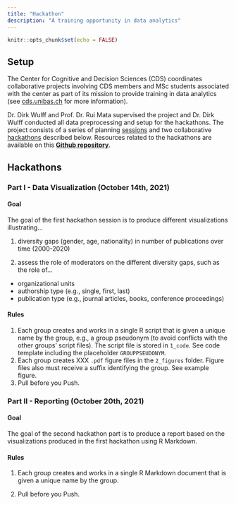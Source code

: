 ```yaml
---
title: "Hackathon"
description: "A training opportunity in data analytics"
---
```


```r
knitr::opts_chunk$set(echo = FALSE)
```

## Setup

The Center for Cognitive and Decision Sciences (CDS) coordinates collaborative projects involving CDS members and MSc students associated with the center as part of its mission to provide training in data analytics (see [cds.unibas.ch](https://psychologie.unibas.ch/de/fakultaet/abteilungen/cognitive-and-decision-sciences-305/msc-project/) for more information). 

Dr. Dirk Wulff and Prof. Dr. Rui Mata supervised the project and Dr. Dirk Wulff conducted all data preprocessing and setup for the hackathons. The project consists of a series of planning [sessions](https://psychologie.unibas.ch/de/fakultaet/abteilungen/cognitive-and-decision-sciences-305/events/) and two collaborative [hackathons](hackathon.html) described below. Resources related to the hackathons are available on this <a href="https://github.com/cdsbasel/Diversity_hackathon"><b>Github repository</b></a>. 

## Hackathons 

### Part I - Data Visualization (October 14th, 2021)

#### Goal

The goal of the first hackathon session is to produce different visualizations illustrating...

1. diversity gaps (gender, age, nationality) in number of publications over time (2000-2020) 

2. assess the role of moderators on the different diversity gaps, such as the role of...
  - organizational units 
  - authorship type (e.g., single, first, last)
  - publication type (e.g., journal articles, books, conference proceedings)

#### Rules

1. Each group creates and works in a single R script that is given a unique name by the group, e.g., a group pseudonym (to avoid conflicts with the other groups' script files). The script file is stored in `1_code`. See code template including the placeholder `GROUPPSEUDONYM`.
2. Each group creates XXX `.pdf` figure files in the `2_figures` folder. Figure files also must receive a suffix identifying the group. See example figure. 
3. Pull before you Push.

### Part II - Reporting (October 20th, 2021)


#### Goal

The goal of the second hackathon part is to produce a report based on the visualizations produced in the first hackathon using R Markdown. 

#### Rules

1. Each group creates and works in a single R Markdown document that is given a unique name by the group. 

2. Pull before you Push.

